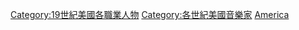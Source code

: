 {{Irregular navseasoncats||美国音乐家|19世纪|20世纪|21世纪}}

[[Category:19世紀美國各職業人物|Category:19世紀美國各職業人物]]
[[Category:各世紀美國音樂家|Category:各世紀美國音樂家]]
[[Category:19世紀各國音樂家|America]]